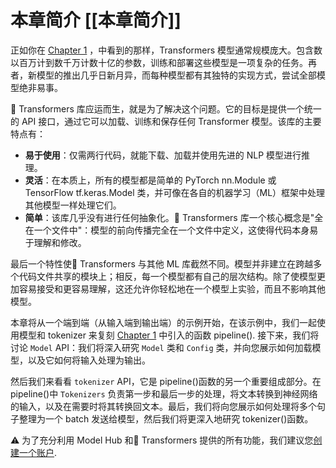 # 本章简介 [[本章简介]]

<CourseFloatingBanner
    chapter={2}
    classNames="absolute z-10 right-0 top-0"
/>

正如你在 [Chapter 1](/course/chapter1) ，中看到的那样，Transformers 模型通常规模庞大。包含数以百万计到数千万计数十亿的参数，训练和部署这些模型是一项复杂的任务。再者，新模型的推出几乎日新月异，而每种模型都有其独特的实现方式，尝试全部模型绝非易事。

🤗 Transformers 库应运而生，就是为了解决这个问题。它的目标是提供一个统一的 API 接口，通过它可以加载、训练和保存任何 Transformer 模型。该库的主要特点有：
- **易于使用**：仅需两行代码，就能下载、加载并使用先进的 NLP 模型进行推理。
- **灵活**：在本质上，所有的模型都是简单的 PyTorch nn.Module 或 TensorFlow tf.keras.Model 类，并可像在各自的机器学习（ML）框架中处理其他模型一样处理它们。
- **简单**：该库几乎没有进行任何抽象化。🤗 Transformers 库一个核心概念是"全在一个文件中"：模型的前向传播完全在一个文件中定义，这使得代码本身易于理解和修改。

最后一个特性使🤗 Transformers 与其他 ML 库截然不同。模型并非建立在跨越多个代码文件共享的模块上；相反，每一个模型都有自己的层次结构。除了使模型更加容易接受和更容易理解，这还允许你轻松地在一个模型上实验，而且不影响其他模型。

本章将从一个端到端（从输入端到输出端）的示例开始，在该示例中，我们一起使用模型和 tokenizer 来复刻 [Chapter 1](/course/chapter1) 中引入的函数 pipeline(). 接下来，我们将讨论 `Model` API：我们将深入研究 `Model` 类和 `Config` 类，并向您展示如何加载模型，以及它如何将输入处理为输出。

然后我们来看看 `tokenizer` API，它是 pipeline()函数的另一个重要组成部分。在 pipeline()中 `Tokenizers` 负责第一步和最后一步的处理，将文本转换到神经网络的输入，以及在需要时将其转换回文本。最后，我们将向您展示如何处理将多个句子整理为一个 batch 发送给模型，然后我们将更深入地研究 tokenizer()函数。

<Tip>
⚠️ 为了充分利用 Model Hub 和🤗 Transformers 提供的所有功能，我们建议您<a href="https://huggingface.co/join">创建一个账户</a>.
</Tip>
